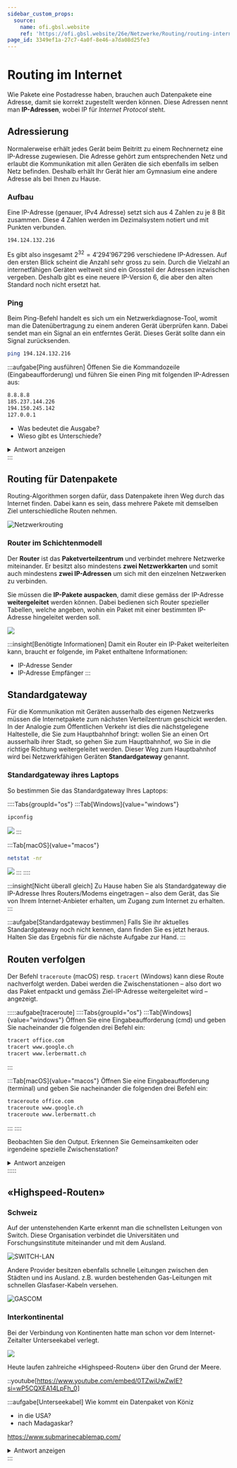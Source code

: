 ```yaml
---
sidebar_custom_props:
  source:
    name: ofi.gbsl.website
    ref: 'https://ofi.gbsl.website/26e/Netzwerke/Routing/routing-internet'
page_id: 3349ef1a-27c7-4a0f-8e46-a7da08d25fe3
---
```



# Routing im Internet
Wie Pakete eine Postadresse haben, brauchen auch Datenpakete eine Adresse, damit sie korrekt zugestellt werden können. Diese Adressen nennt man **IP-Adressen**, wobei IP für *Internet Protocol* steht.

## Adressierung
Normalerweise erhält jedes Gerät beim Beitritt zu einem Rechnernetz eine IP-Adresse zugewiesen. Die Adresse gehört zum entsprechenden Netz und erlaubt die Kommunikation mit allen Geräten die sich ebenfalls im selben Netz befinden. Deshalb erhält Ihr Gerät hier am Gymnasium eine andere Adresse als bei Ihnen zu Hause.

### Aufbau
Eine IP-Adresse (genauer, IPv4 Adresse) setzt sich aus 4 Zahlen zu je 8 Bit zusammen. Diese 4 Zahlen werden im Dezimalsystem notiert und mit Punkten verbunden.

```
194.124.132.216
```

Es gibt also insgesamt $2^{32} = 4'294'967'296$ verschiedene IP-Adressen. Auf den ersten Blick scheint die Anzahl sehr gross zu sein. Durch die Vielzahl an internetfähigen Geräten weltweit sind ein Grossteil der Adressen inzwischen vergeben. Deshalb gibt es eine neuere IP-Version 6, die aber den alten Standard noch nicht ersetzt hat.

### Ping
Beim Ping-Befehl handelt es sich um ein Netzwerkdiagnose-Tool, womit man die Datenübertragung zu einem anderen Gerät überprüfen kann. Dabei sendet man ein Signal an ein entferntes Gerät. Dieses Gerät sollte dann ein Signal zurücksenden.

```sh title="In der Kommandozeile"
ping 194.124.132.216
```

:::aufgabe[Ping ausführen]
Öffenen Sie die Kommandozeile (Eingabeaufforderung) und führen Sie einen Ping mit folgenden IP-Adressen aus:

```sh
8.8.8.8
185.237.144.226
194.150.245.142
127.0.0.1
```

- Was bedeutet die Ausgabe?
- Wieso gibt es Unterschiede?

<details>
  <summary>Antwort anzeigen</summary>
  <div>
    Der Ping-Befehl sendet wiederholt eine Test-Paket in der Grösse von 64 Bytes an die gewünschte IP-Adresse und misst dabei, wie lange es dauert, bis eine Antwort zurückkommt.

    Bei der Adresse `194.150.245.142` kommt keine Antwort zurück - dies bedeutet, dass unter dieser Adresse kein Gerät erreichbar ist.

    Bei der Adresse `127.0.0.1` kommt die Antwort viel schneller als bei den beiden ersten. Das liegt daran, dass es sich hierbei um die sogenannte **Loopback-Adresse** handelt: Unter `127.0.0.1` erreicht man auf jedem Computer diesen Computer selbst. Die Daten müssen also nie Ihr Gerät verlassen, weshalb auch so schnell eine Antwort kommt. Das ist so, als würden Sie einen Brief an sich selbst Adressieren - sie müssen ihn gar nicht erst zur Post bringen, um ihn zu zuzustellen.
  </div>
</details>
:::

## Routing für Datenpakete
Routing-Algorithmen sorgen dafür, dass Datenpakete ihren Weg durch das Internet finden. Dabei kann es sein, dass mehrere Pakete mit demselben Ziel unterschiedliche Routen nehmen.

![Netzwerkrouting](img/routing.svg)

### Router im Schichtenmodell
Der **Router** ist das **Paketverteilzentrum** und verbindet mehrere Netzwerke miteinander. Er besitzt also mindestens **zwei Netzwerkkarten** und somit auch mindestens **zwei IP-Adressen** um sich mit den einzelnen Netzwerken zu verbinden.

Sie müssen die **IP-Pakete auspacken**, damit diese gemäss der IP-Adresse **weitergeleitet** werden können. Dabei bedienen sich Router spezieller Tabellen, welche angeben, wohin ein Paket mit einer bestimmten IP-Adresse hingeleitet werden soll.

![](img/routing_slim.png)

:::insight[Benötigte Informationen]
Damit ein Router ein IP-Paket weiterleiten kann, braucht er folgende, im Paket enthaltene Informationen:
- IP-Adresse Sender
- IP-Adresse Empfänger
:::

## Standardgateway
Für die Kommunikation mit Geräten ausserhalb des eigenen Netzwerks müssen die Internetpakete zum nächsten Verteilzentrum geschickt werden. In der Analogie zum Öffentlichen Verkehr ist dies die nächstgelegene Haltestelle, die Sie zum Hauptbahnhof bringt: wollen Sie an einen Ort ausserhalb ihrer Stadt, so gehen Sie zum Hauptbahnhof, wo Sie in die richtige Richtung weitergeleitet werden. Dieser Weg zum Hauptbahnhof wird bei Netzwerkfähigen Geräten **Standardgateway** genannt.

### Standardgateway ihres Laptops
So bestimmen Sie das Standardgateway Ihres Laptops:

::::Tabs{groupId="os"}
:::Tab[Windows]{value="windows"}
```.sh title="In der Kommandozeile (cmd) eingeben"
ipconfig
```

![](img/ipconfig.png)
:::

:::Tab[macOS]{value="macos"}
```.sh title="In der Koommandozeile (terminal) eingeben"
netstat -nr
```

![](img/netstat.png)
:::
::::

:::insight[Nicht überall gleich]
Zu Hause haben Sie als Standardgateway die IP-Adresse Ihres Routers/Modems eingetragen – also dem Gerät, das Sie von Ihrem Internet-Anbieter erhalten, um Zugang zum Internet zu erhalten.
:::

:::aufgabe[Standardgateway bestimmen]
Falls Sie ihr aktuelles Standardgateway noch nicht kennen, dann finden Sie es jetzt heraus. Halten Sie das Ergebnis für die nächste Aufgabe zur Hand.
:::

## Routen verfolgen
Der Befehl `traceroute` (macOS) resp. `tracert` (Windows) kann diese Route nachverfolgt werden. Dabei werden die Zwischenstationen – also dort wo das Paket entpackt und gemäss Ziel-IP-Adresse weitergeleitet wird – angezeigt.

:::::aufgabe[traceroute]
::::Tabs{groupId="os"}
:::Tab[Windows]{value="windows"}
Öffnen Sie eine Eingabeaufforderung (cmd) und geben Sie nacheinander die folgenden drei Befehl ein:
```.sh title="In der Kommandozeile (cmd)"
tracert office.com
tracert www.google.ch
tracert www.lerbermatt.ch
```
:::

:::Tab[macOS]{value="macos"}
Öffnen Sie eine Eingabeaufforderung (terminal) und geben Sie nacheinander die folgenden drei Befehl ein:

```.sh title="In der Kommandozeile (terminal)"
traceroute office.com
traceroute www.google.ch
traceroute www.lerbermatt.ch
```
:::
::::

Beobachten Sie den Output. Erkennen Sie Gemeinsamkeiten oder irgendeine spezielle Zwischenstation?

<details>
  <summary>Antwort anzeigen</summary>
  <div>
    Die erste Zwischenstation ist immer Ihr Standardgateway. Vergleichen Sie mit dem Resultat der vorangehenden Aufgabe!

    Danach sind vermutlich noch ein paar weitere Zwischenstationen bei allen drei Traceroute-Abfragen identisch. Das liegt daran, dass Ihre Pakete höchstwahrscheinlich immer den gleichen Weg zum nächsten Verteilzentrum Ihres Internetanbieters (Swisscom, UPC, etc.) nehmen. Erst dann laufen die Routen auseinander, denn nun muss das Paket von diesem Verteilzentrum über eine möglichst effiziente Route zur Ziel-Adresse vermittelt werden.
  </div>
</details>
:::::

## «Highspeed-Routen»
### Schweiz
Auf der untenstehenden Karte erkennt man die schnellsten Leitungen von Switch. Diese Organisation verbindet die Universitäten und Forschungsinstitute miteinander und mit dem Ausland.

![SWITCH-LAN](img/switch-lan.jpg)

Andere Provider besitzen ebenfalls schnelle Leitungen zwischen den Städten und ins Ausland. z.B. wurden bestehenden Gas-Leitungen mit schnellen Glasfaser-Kabeln versehen.

![GASCOM](img/gascom-lan.png)

### Interkontinental

Bei der Verbindung von Kontinenten hatte man schon vor dem Internet-Zeitalter Unterseekabel verlegt.

![](img/international-lan.png)

Heute laufen zahlreiche «Highspeed-Routen» über den Grund der Meere.

::youtube[https://www.youtube.com/embed/0TZwiUwZwIE?si=wP5CQXEA14LpFh_0]

:::aufgabe[Unterseekabel]
Wie kommt ein Datenpaket von Köniz
- in die USA?
- nach Madagaskar?

https://www.submarinecablemap.com/

<details>
  <summary>Antwort anzeigen</summary>
  <div>
    Auf dem Weg in die USA liegt der vermutlich nächste Untersee-Eintrittspunkt in Frankreich, und zwar in Saint-Hilarie-de-Riez. Von dort aus durchquert das Paket im Kabel _Dunant_ den Atlantik, bis es schiesslich in Virginia Beach die USA erreicht. Falls das Paket jedoch einen nördlicheren Teil der USA erreichen muss (z.B. Massachusetts oder New York), dann könnte es seine Atlantiküberquerung auch in Nordfrankreich oder in Südengland antreten.

    Um nach Madagaskar zu gelangen, geht das Datenpaket vermutlich zuerst über Frankreich oder Italien durch das Mittelmeer nach Ägypten. Von dort aus wandert es durch den Suezkanal und durch das rote Meer in den Indischen Ozean, wo es wahrscheinlich nach einem Zwischenstopp in Kenya endlich Madagaskar erreicht.
  </div>
</details>
:::
